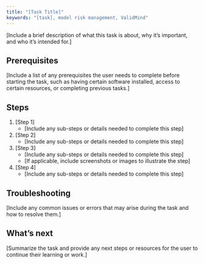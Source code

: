 ```yaml
---
title: "[Task Title]"
keywords: "[task], model risk management, ValidMind"
---
```


[Include a brief description of what this task is about, why it's important, and who it's intended for.]

## Prerequisites

[Include a list of any prerequisites the user needs to complete before starting the task, such as having certain software installed, access to certain resources, or completing previous tasks.]

## Steps

1. [Step 1]
   - [Include any sub-steps or details needed to complete this step]
2. [Step 2]
   - [Include any sub-steps or details needed to complete this step]
3. [Step 3]
   - [Include any sub-steps or details needed to complete this step]
   - [If applicable, include screenshots or images to illustrate the step]
4. [Step 4]
   - [Include any sub-steps or details needed to complete this step]

## Troubleshooting

[Include any common issues or errors that may arise during the task and how to resolve them.]

## What's next

[Summarize the task and provide any next steps or resources for the user to continue their learning or work.]

